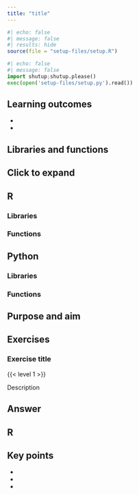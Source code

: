 ```yaml
---
title: "title"
---
```


```r
#| echo: false
#| message: false
#| results: hide
source(file = "setup-files/setup.R")
```

```python
#| echo: false
#| message: false
import shutup;shutup.please()
exec(open('setup-files/setup.py').read())
```

::: {.callout-tip}
## Learning outcomes

-
-

:::

## Libraries and functions

::: {.callout-note collapse="true"}
## Click to expand

::: {.panel-tabset group="language"}
## R

### Libraries
### Functions

## Python

### Libraries
### Functions
:::
:::

## Purpose and aim

## Exercises

### Exercise title {#sec-exr_title}

:::{.callout-exercise}

{{< level 1 >}}

Description

::: {.callout-answer collapse=true}
## Answer

::: {.panel-tabset group="language"}
## R
:::
:::
:::

## Key points

::: {.callout-note}
-
-
-
:::
